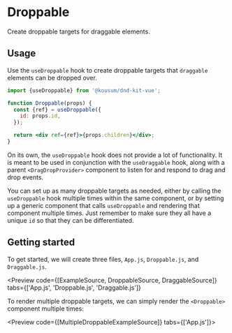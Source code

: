 
# Droppable

Create droppable targets for draggable elements.

<Preview of={Hero} hero />

## Usage

Use the `useDroppable` hook to create droppable targets that `draggable` elements can be dropped over.

```jsx
import {useDroppable} from '@kousum/dnd-kit-vue';

function Droppable(props) {
  const {ref} = useDroppable({
    id: props.id,
  });

  return <div ref={ref}>{props.children}</div>;
}
```

On its own, the `useDroppable` hook does not provide a lot of functionality. It is meant to be used in conjunction with the `useDraggable` hook, along with a parent `<DragDropProvider>` component to listen for and respond to drag and drop events.

You can set up as many droppable targets as needed, either by calling the `useDroppable` hook multiple times within the same component, or by setting up a generic component that calls `useDroppable` and rendering that component multiple times. Just remember to make sure they all have a unique `id` so that they can be differentiated.

## Getting started

To get started, we will create three files, `App.js`, `Droppable.js`, and `Draggable.js`.

<Preview
  code={[ExampleSource, DroppableSource, DraggableSource]}
  tabs={['App.js', 'Droppable.js', 'Draggable.js']}
>
  <Example />
</Preview>

To render multiple droppable targets, we can simply render the `<Droppable>` component multiple times:

<Preview code={[MultipleDroppableExampleSource]} tabs={['App.js']}>
  <MultipleDroppableExample />
</Preview>
